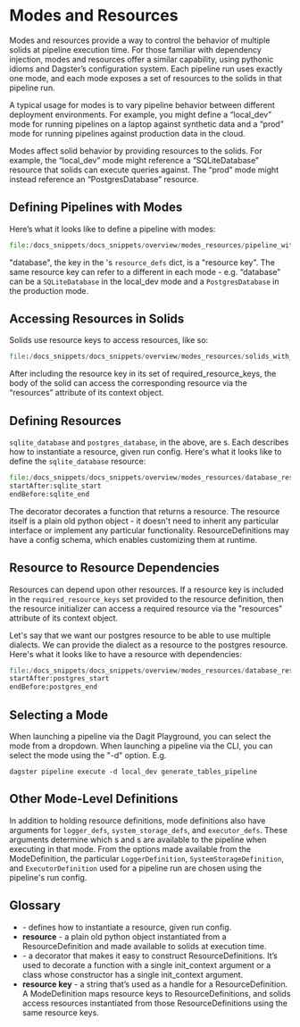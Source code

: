 
<DynamicMetaTags
  title="Modes and Resources | Dagster"
  description="Modes and resources provide a way to control the behavior of multiple solids at pipeline execution time. "
/>

# Modes and Resources

Modes and resources provide a way to control the behavior of multiple solids at pipeline execution time. For those familiar with dependency injection, modes and resources offer a similar capability, using pythonic idioms and Dagster’s configuration system. Each pipeline run uses exactly one mode, and each mode exposes a set of resources to the solids in that pipeline run.

A typical usage for modes is to vary pipeline behavior between different deployment environments. For example, you might define a “local_dev” mode for running pipelines on a laptop against synthetic data and a “prod” mode for running pipelines against production data in the cloud.

Modes affect solid behavior by providing resources to the solids. For example, the “local_dev” mode might reference a “SQLiteDatabase” resource that solids can execute queries against. The “prod” mode might instead reference an “PostgresDatabase” resource.

## Defining Pipelines with Modes

Here’s what it looks like to define a pipeline with modes:

```python literalinclude caption=pipeline_with_modes.py
file:/docs_snippets/docs_snippets/overview/modes_resources/pipeline_with_modes.py
```

"database", the key in the <PyObject module="dagster" object="ModeDefinition" displayText="ModeDefinition" />'s `resource_defs` dict, is a "resource key". The same resource key can refer to a different <PyObject module="dagster" object="ResourceDefinition" displayText="ResourceDefinition" /> in each mode - e.g. “database” can be a `SQLiteDatabase` in the local_dev mode and a `PostgresDatabase` in the production mode.

## Accessing Resources in Solids

Solids use resource keys to access resources, like so:

```python literalinclude caption=solids_with_resources.py
file:/docs_snippets/docs_snippets/overview/modes_resources/solids_with_resources.py
```

After including the resource key in its set of required_resource_keys, the body of the solid can access the corresponding resource via the “resources” attribute of its context object.

## Defining Resources

`sqlite_database` and `postgres_database`, in the <PyObject module="dagster" object="ModeDefinition" displayText="ModeDefinition" /> above, are <PyObject module="dagster" object="ResourceDefinition" displayText="ResourceDefinition" />s. Each describes how to instantiate a resource, given run config. Here's what it looks like to define the `sqlite_database` resource:

```python literalinclude caption=database_resources.py
file:/docs_snippets/docs_snippets/overview/modes_resources/database_resources.py
startAfter:sqlite_start
endBefore:sqlite_end
```

The <PyObject module="dagster" object="resource" displayText="@resource" /> decorator decorates a function that returns a resource. The resource itself is a plain old python object - it doesn't need to inherit any particular interface or implement any particular functionality. ResourceDefinitions may have a config schema, which enables customizing them at runtime.

## Resource to Resource Dependencies

Resources can depend upon other resources. If a resource key is included in the `required_resource_keys` set provided to the resource definition, then the resource initializer can access a required resource via the "resources" attribute of its context object.

Let's say that we want our postgres resource to be able to use multiple dialects. We can provide the dialect as a resource to the postgres resource. Here's what it looks like to have a resource with dependencies:

```python literalinclude caption=database_resources.py
file:/docs_snippets/docs_snippets/overview/modes_resources/database_resources.py
startAfter:postgres_start
endBefore:postgres_end
```

## Selecting a Mode

When launching a pipeline via the Dagit Playground, you can select the mode from a dropdown. When launching a pipeline via the CLI, you can select the mode using the "-d" option. E.g.

<!-- TODO: add a screenshot -->

```
dagster pipeline execute -d local_dev generate_tables_pipeline
```

## Other Mode-Level Definitions

In addition to holding resource definitions, mode definitions also have arguments for `logger_defs`, `system_storage_defs`, and `executor_defs`. These arguments determine which <PyObject module="dagster" object="LoggerDefinition" displayText="LoggerDefinition" />s and <PyObject module="dagster" object="ExecutorDefinition" displayText="ExecutorDefinition" />s are available to the pipeline when executing in that mode. From the options made available from the ModeDefinition, the particular `LoggerDefinition`, `SystemStorageDefinition`, and `ExecutorDefinition` used for a pipeline run are chosen using the pipeline's run config.

## Glossary

- <PyObject
    module="dagster"
    object="ResourceDefinition"
    displayText="ResourceDefinition"
  /> - defines how to instantiate a resource, given run config.
- **resource** - a plain old python object instantiated from a ResourceDefinition and made available to solids at execution time.
- <PyObject module="dagster" object="resource" displayText="@resource" /> - a decorator
  that makes it easy to construct ResourceDefinitions. It’s used to decorate a function
  with a single init_context argument or a class whose constructor has a single init_context
  argument.
- **resource key** - a string that’s used as a handle for a ResourceDefinition. A ModeDefinition maps resource keys to ResourceDefinitions, and solids access resources instantiated from those ResourceDefinitions using the same resource keys.
